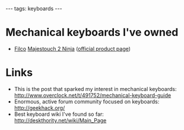 ---
tags: keyboards
---
= Mechanical keyboards I've owned =

* [http://deskthority.net/wiki/Filco Filco]  [http://deskthority.net/wiki/Filco_Majestouch#Majestouch_2_Ninja Majestouch 2 Ninja] ([http://www.diatec.co.jp/en/det.php?prod_c=774 official product page])

= Links =

* This is the post that sparked my interest in mechanical keyboards: http://www.overclock.net/t/491752/mechanical-keyboard-guide
* Enormous, active forum community focused on keyboards: http://geekhack.org/
* Best keyboard wiki I've found so far: http://deskthority.net/wiki/Main_Page

